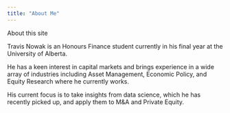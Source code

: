 ```yaml
---
title: "About Me"
---
```


About this site

Travis Nowak is an Honours Finance student currently in his final year at the University of Alberta.

He has a keen interest in capital markets and brings experience in a wide array of industries including Asset Management, Economic Policy, and Equity Research where he currently works.

His current focus is to take insights from data science, which he has recently picked up, and apply them to M&A and Private Equity.
